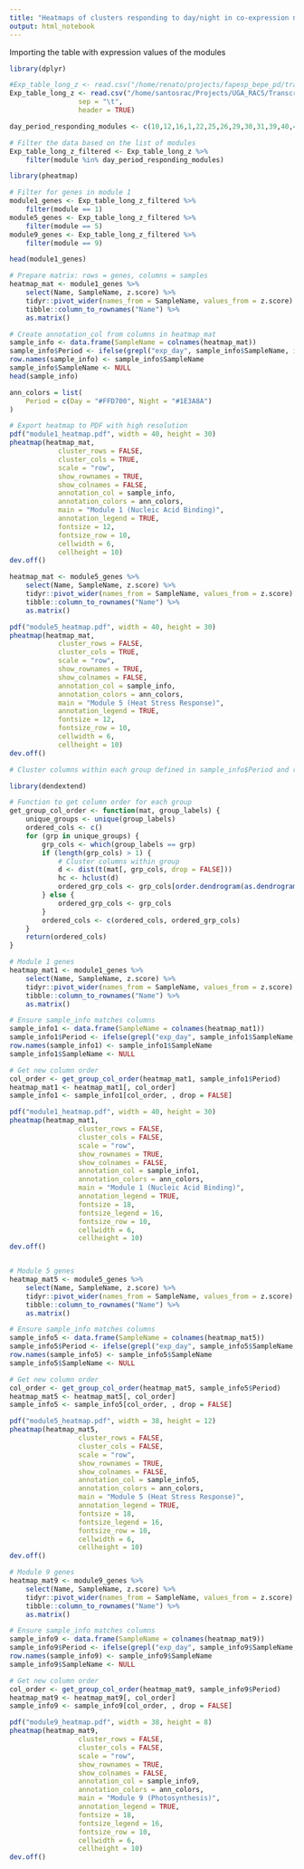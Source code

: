 ```yaml
---
title: "Heatmaps of clusters responding to day/night in co-expression network"
output: html_notebook
---
```


Importing the table with expression values of the modules

```r
library(dplyr)

#Exp_table_long_z <- read.csv("/home/renato/projects/fapesp_bepe_pd/transcriptome/Exp_table_long_z.txt",
Exp_table_long_z <- read.csv("/home/santosrac/Projects/UGA_RACS/Transcriptome/paper2025/paper2025/Exp_table_long_z.txt",
                 sep = "\t",
                 header = TRUE)

day_period_responding_modules <- c(10,12,16,1,22,25,26,29,30,31,39,40,45,52,5,7,8,9)

# Filter the data based on the list of modules
Exp_table_long_z_filtered <- Exp_table_long_z %>%
    filter(module %in% day_period_responding_modules)
```



```r
library(pheatmap)

# Filter for genes in module 1
module1_genes <- Exp_table_long_z_filtered %>%
    filter(module == 1)
module5_genes <- Exp_table_long_z_filtered %>%
    filter(module == 5)
module9_genes <- Exp_table_long_z_filtered %>%
    filter(module == 9)

head(module1_genes)

# Prepare matrix: rows = genes, columns = samples
heatmap_mat <- module1_genes %>%
    select(Name, SampleName, z.score) %>%
    tidyr::pivot_wider(names_from = SampleName, values_from = z.score) %>%
    tibble::column_to_rownames("Name") %>%
    as.matrix()

# Create annotation_col from columns in heatmap_mat
sample_info <- data.frame(SampleName = colnames(heatmap_mat))
sample_info$Period <- ifelse(grepl("exp_day", sample_info$SampleName, ignore.case = TRUE), "Day", "Night")
row.names(sample_info) <- sample_info$SampleName
sample_info$SampleName <- NULL
head(sample_info)

ann_colors = list(
    Period = c(Day = "#FFD700", Night = "#1E3A8A")
)

# Export heatmap to PDF with high resolution
pdf("module1_heatmap.pdf", width = 40, height = 30)
pheatmap(heatmap_mat, 
            cluster_rows = FALSE,
            cluster_cols = TRUE,
            scale = "row",
            show_rownames = TRUE,
            show_colnames = FALSE,
            annotation_col = sample_info,
            annotation_colors = ann_colors,
            main = "Module 1 (Nucleic Acid Binding)",
            annotation_legend = TRUE,
            fontsize = 12,
            fontsize_row = 10,
            cellwidth = 6,
            cellheight = 10)
dev.off()

heatmap_mat <- module5_genes %>%
    select(Name, SampleName, z.score) %>%
    tidyr::pivot_wider(names_from = SampleName, values_from = z.score) %>%
    tibble::column_to_rownames("Name") %>%
    as.matrix()

pdf("module5_heatmap.pdf", width = 40, height = 30)
pheatmap(heatmap_mat, 
            cluster_rows = FALSE,
            cluster_cols = TRUE,
            scale = "row",
            show_rownames = TRUE,
            show_colnames = FALSE,
            annotation_col = sample_info,
            annotation_colors = ann_colors,
            main = "Module 5 (Heat Stress Response)",
            annotation_legend = TRUE,
            fontsize = 12,
            fontsize_row = 10,
            cellwidth = 6,
            cellheight = 10)
dev.off()

# Cluster columns within each group defined in sample_info$Period and reorder columns accordingly

library(dendextend)

# Function to get column order for each group
get_group_col_order <- function(mat, group_labels) {
    unique_groups <- unique(group_labels)
    ordered_cols <- c()
    for (grp in unique_groups) {
        grp_cols <- which(group_labels == grp)
        if (length(grp_cols) > 1) {
            # Cluster columns within group
            d <- dist(t(mat[, grp_cols, drop = FALSE]))
            hc <- hclust(d)
            ordered_grp_cols <- grp_cols[order.dendrogram(as.dendrogram(hc))]
        } else {
            ordered_grp_cols <- grp_cols
        }
        ordered_cols <- c(ordered_cols, ordered_grp_cols)
    }
    return(ordered_cols)
}

# Module 1 genes
heatmap_mat1 <- module1_genes %>%
    select(Name, SampleName, z.score) %>%
    tidyr::pivot_wider(names_from = SampleName, values_from = z.score) %>%
    tibble::column_to_rownames("Name") %>%
    as.matrix()

# Ensure sample_info matches columns
sample_info1 <- data.frame(SampleName = colnames(heatmap_mat1))
sample_info1$Period <- ifelse(grepl("exp_day", sample_info1$SampleName, ignore.case = TRUE), "Day", "Night")
row.names(sample_info1) <- sample_info1$SampleName
sample_info1$SampleName <- NULL

# Get new column order
col_order <- get_group_col_order(heatmap_mat1, sample_info1$Period)
heatmap_mat1 <- heatmap_mat1[, col_order]
sample_info1 <- sample_info1[col_order, , drop = FALSE]

pdf("module1_heatmap.pdf", width = 40, height = 30)
pheatmap(heatmap_mat1, 
                 cluster_rows = FALSE,
                 cluster_cols = FALSE,
                 scale = "row",
                 show_rownames = TRUE,
                 show_colnames = FALSE,
                 annotation_col = sample_info1,
                 annotation_colors = ann_colors,
                 main = "Module 1 (Nucleic Acid Binding)",
                 annotation_legend = TRUE,
                 fontsize = 18,
                 fontsize_legend = 16,
                 fontsize_row = 10,
                 cellwidth = 6,
                 cellheight = 10)
dev.off()


# Module 5 genes
heatmap_mat5 <- module5_genes %>%
    select(Name, SampleName, z.score) %>%
    tidyr::pivot_wider(names_from = SampleName, values_from = z.score) %>%
    tibble::column_to_rownames("Name") %>%
    as.matrix()

# Ensure sample_info matches columns
sample_info5 <- data.frame(SampleName = colnames(heatmap_mat5))
sample_info5$Period <- ifelse(grepl("exp_day", sample_info5$SampleName, ignore.case = TRUE), "Day", "Night")
row.names(sample_info5) <- sample_info5$SampleName
sample_info5$SampleName <- NULL

# Get new column order
col_order <- get_group_col_order(heatmap_mat5, sample_info5$Period)
heatmap_mat5 <- heatmap_mat5[, col_order]
sample_info5 <- sample_info5[col_order, , drop = FALSE]

pdf("module5_heatmap.pdf", width = 38, height = 12)
pheatmap(heatmap_mat5, 
                 cluster_rows = FALSE,
                 cluster_cols = FALSE,
                 scale = "row",
                 show_rownames = TRUE,
                 show_colnames = FALSE,
                 annotation_col = sample_info5,
                 annotation_colors = ann_colors,
                 main = "Module 5 (Heat Stress Response)",
                 annotation_legend = TRUE,
                 fontsize = 18,
                 fontsize_legend = 16,
                 fontsize_row = 10,
                 cellwidth = 6,
                 cellheight = 10)
dev.off()

# Module 9 genes
heatmap_mat9 <- module9_genes %>%
    select(Name, SampleName, z.score) %>%
    tidyr::pivot_wider(names_from = SampleName, values_from = z.score) %>%
    tibble::column_to_rownames("Name") %>%
    as.matrix()

# Ensure sample_info matches columns
sample_info9 <- data.frame(SampleName = colnames(heatmap_mat9))
sample_info9$Period <- ifelse(grepl("exp_day", sample_info9$SampleName, ignore.case = TRUE), "Day", "Night")
row.names(sample_info9) <- sample_info9$SampleName
sample_info9$SampleName <- NULL

# Get new column order
col_order <- get_group_col_order(heatmap_mat9, sample_info9$Period)
heatmap_mat9 <- heatmap_mat9[, col_order]
sample_info9 <- sample_info9[col_order, , drop = FALSE]

pdf("module9_heatmap.pdf", width = 38, height = 8)
pheatmap(heatmap_mat9, 
                 cluster_rows = FALSE,
                 cluster_cols = FALSE,
                 scale = "row",
                 show_rownames = TRUE,
                 show_colnames = FALSE,
                 annotation_col = sample_info9,
                 annotation_colors = ann_colors,
                 main = "Module 9 (Photosynthesis)",
                 annotation_legend = TRUE,
                 fontsize = 18,
                 fontsize_legend = 16,
                 fontsize_row = 10,
                 cellwidth = 6,
                 cellheight = 10)
dev.off()
```